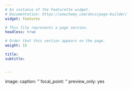 ```yaml
---
# An instance of the Featurette widget.
# Documentation: https://wowchemy.com/docs/page-builder/
widget: features

# This file represents a page section.
headless: true

# Order that this section appears on the page.
weight: 15

title: 
subtitle:


---
```



image:
  caption: ''
  focal_point: ''
  preview_only: yes